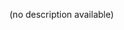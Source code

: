 
<Meta title="Color Scheme"/>

<div style={{textAlign: "center"}}>
    <Title>Color Scheme</Title>
    <p>(no description available)</p>
</div>
<br/>
<br/>

<ColorPalette>
    <ColorItem title={"Primary"} subtitle={"Blue"} colors={{Primary: Color.Primary}}/>
    <ColorItem title={"Complementary"} subtitle={"Orange"} colors={{Complementary: Color.Complementary}}/>
    <ColorItem title={"Secondary"} subtitle={"Green"} colors={{Secondary: Color.Secondary}}/>
    <ColorItem title={"Tertiary"} subtitle={"Coral"} colors={{Tertiary: Color.Tertiary}}/>
    <ColorItem title={"Positive"} subtitle={"Green"} colors={{Positive: Color.Positive}}/>
    <ColorItem title={"Warning"} subtitle={"Gold"} colors={{Warning: Color.Warning}}/>
    <ColorItem title={"Negative"} subtitle={"Tomato"} colors={{Negative: Color.Negative}}/>
    <ColorItem title={"Accent"} subtitle={"Purple"} colors={{Accent: Color.Accent}}/>
    <ColorItem title={"Neutral"} subtitle={"Grey"} colors={{Neutral: Color.Neutral}}/>
    <ColorItem title={"Blue"} subtitle={EMPTY_STRING} colors={{Blue: Color.Blue}}/>
    <ColorItem title={"Green"} subtitle={EMPTY_STRING} colors={{Green: Color.Green}}/>
    <ColorItem title={"Gold"} subtitle={EMPTY_STRING} colors={{Gold: Color.Gold}}/>
    <ColorItem title={"Tomato"} subtitle={EMPTY_STRING} colors={{Tomato: Color.Tomato}}/>
    <ColorItem title={"Purple"} subtitle={EMPTY_STRING} colors={{Purple: Color.Purple}}/>
    <ColorItem
        title="Monochrome"
        subtitle={EMPTY_STRING}
        colors={{
            White: Color.White,
            Gainsboro: Color.Gainsboro,
            Neutral: Color.Neutral,
            Gray: Color.Gray,
            MineShaft: Color.Mineshaft,
            Black: Color.Black,
        }}
    />
</ColorPalette>
